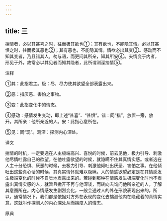 ```yaml
---
---
---
```

title: 三
---



揣情者，必以其甚喜之时，往而极其欲也①；其有欲也，不能隐其情。必以其甚惧之时，往而极其恶也②；其有恶也，不能隐其情。情欲必出其变③。感动而不知其变者，乃且错其人，勿与语，而更问其所亲，知其所安④。夫情变于内者，形见于外，故常必以其见者而知其隐者，此所谓测深揣情⑤。

注释

①其：此指君主。极：尽，尽力使其欲望全部表露出来。

②恶：指厌恶、害怕之事物。

③变：此指变化中的情态。

④感动：感情发生变动，即上述“甚喜”、“甚惧”。错：同“措”，放置一旁，放开。其所亲：他所亲近的人。安：此指心意所在。

⑤见：同“现”。测深：探测内心深处。

译文

揣情的时机，一定要选在人主极端高兴、喜悦的时候，前去见他，极力引导、刺激他尽情吐露自己的欲望。在他吐露欲望的时候，就隐瞒不住其真情实感。或者选在人主十分恐惧、厌恶的时候，去极力引导、刺激他倾吐出厌恶、害怕之事。在他倾吐出这些真心话的时候，其真实情怀就难以隐瞒。人的情感欲望必定是在其情感发生极端变化的时候不自觉地表露出来的。若碰到那种在情感发生极端变化时也不表露出真情实感的人，就暂且撇开不再与他深谈，而转向去询问他所亲近的人，了解其意图所在。内心情感发生剧烈变化，一般会通过人的外在形貌表现出来的。所以，通常情况下，我们都是依据对方外在表现的变化去揣测他内在隐藏着的真情实意，这就叫作探测人的内心深处从而揣度人的情志。

原典